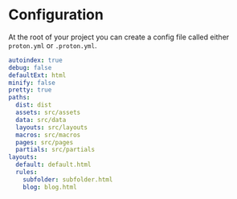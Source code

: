 # Configuration

At the root of your project you can create a config file called either `proton.yml` or `.proton.yml`.

```yaml
autoindex: true
debug: false
defaultExt: html
minify: false
pretty: true
paths:
  dist: dist
  assets: src/assets
  data: src/data
  layouts: src/layouts
  macros: src/macros
  pages: src/pages
  partials: src/partials
layouts:
  default: default.html
  rules:
    subfolder: subfolder.html
    blog: blog.html
```
